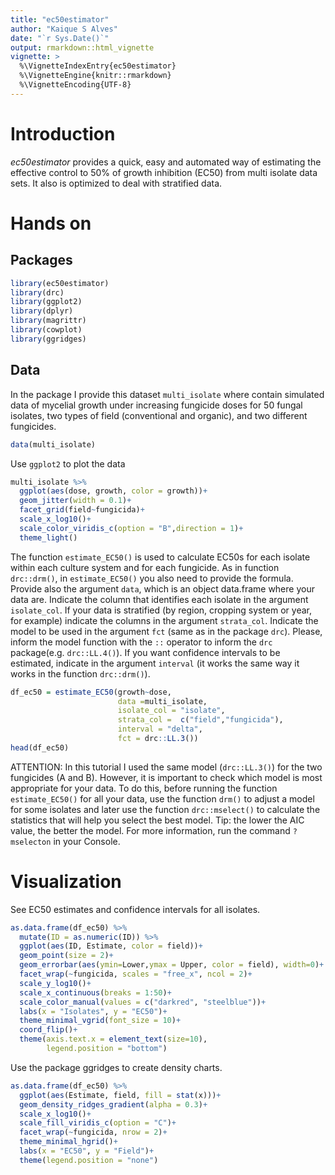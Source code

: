 ---
title: "ec50estimator"
author: "Kaique S Alves"
date: "`r Sys.Date()`"
output: rmarkdown::html_vignette
vignette: >
  %\VignetteIndexEntry{ec50estimator}
  %\VignetteEngine{knitr::rmarkdown}
  %\VignetteEncoding{UTF-8}
---

# Introduction

*ec50estimator* provides a quick, easy and automated way of estimating the effective control to 50% of growth inhibition (EC50) from multi isolate data sets. It also is optimized to deal with stratified data.

# Hands on

## Packages

```{r message=FALSE, warning=FALSE}
library(ec50estimator)
library(drc)
library(ggplot2)
library(dplyr)
library(magrittr)
library(cowplot)
library(ggridges)
```

## Data

In the package I provide this dataset `multi_isolate` where contain simulated data of mycelial growth under increasing fungicide doses for 50 fungal isolates, two types of field (conventional and organic), and two different fungicides.

```{r}
data(multi_isolate)
```

Use `ggplot2` to plot the data

```{r}
multi_isolate %>% 
  ggplot(aes(dose, growth, color = growth))+
  geom_jitter(width = 0.1)+
  facet_grid(field~fungicida)+
  scale_x_log10()+
  scale_color_viridis_c(option = "B",direction = 1)+
  theme_light()
```

The function `estimate_EC50()` is used to calculate EC50s for each isolate within each culture system and for each fungicide. As in function `drc::drm()`, in `estimate_EC50()` you also need to provide the formula. Provide also the argument `data`, which is an object data.frame where your data are. Indicate the column that identifies each isolate in the argument `isolate_col`. If your data is stratified (by region, cropping system or year, for example) indicate the columns in the argument `strata_col`. Indicate the model to be used in the argument `fct` (same as in the package `drc`). Please, inform the model function with the `::` operator to inform the `drc` package(e.g. `drc::LL.4()`). If you want confidence intervals to be estimated, indicate in the argument `interval` (it works the same way it works in the function `drc::drm()`).





```{r}

df_ec50 = estimate_EC50(growth~dose,
                        data =multi_isolate,
                        isolate_col = "isolate", 
                        strata_col =  c("field","fungicida"),
                        interval = "delta",
                        fct = drc::LL.3())
head(df_ec50)

```

ATTENTION: In this tutorial I used the same model (`drc::LL.3()`) for the two fungicides (A and B). However, it is important to check which model is most appropriate for your data. To do this, before running the function `estimate_EC50()` for all your data, use the function `drm()` to adjust a model for some isolates and later use the function `drc::mselect()` to calculate the statistics that will help you select the best model. Tip: the lower the AIC value, the better the model. For more information, run the command `?mselecton` in your Console.


# Visualization

See EC50 estimates and confidence intervals for all isolates.

```{r fig.height=10, fig.width=6}
as.data.frame(df_ec50) %>% 
  mutate(ID = as.numeric(ID)) %>% 
  ggplot(aes(ID, Estimate, color = field))+
  geom_point(size = 2)+
  geom_errorbar(aes(ymin=Lower,ymax = Upper, color = field), width=0)+
  facet_wrap(~fungicida, scales = "free_x", ncol = 2)+
  scale_y_log10()+
  scale_x_continuous(breaks = 1:50)+
  scale_color_manual(values = c("darkred", "steelblue"))+
  labs(x = "Isolates", y = "EC50")+
  theme_minimal_vgrid(font_size = 10)+
  coord_flip()+
  theme(axis.text.x = element_text(size=10),
        legend.position = "bottom")
```
Use the package ggridges to create density charts.

```{r}
as.data.frame(df_ec50) %>% 
  ggplot(aes(Estimate, field, fill = stat(x)))+
  geom_density_ridges_gradient(alpha = 0.3)+
  scale_x_log10()+
  scale_fill_viridis_c(option = "C")+
  facet_wrap(~fungicida, nrow = 2)+
  theme_minimal_hgrid()+
  labs(x = "EC50", y = "Field")+
  theme(legend.position = "none")
```


